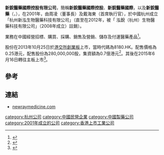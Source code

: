 '''新銳醫藥國際控股有限公司'''，簡稱'''新銳醫藥國際控股'''、'''新銳醫藥國際'''，以及'''新銳醫藥'''（'''{{lang-en|New Ray Medicine International Holding Limited}}'''，{{hkex|6108}}），在2001年，由周凌（董事長）及戴海東（首席執行官），於中國杭州成立「杭州新泓生物醫藥科技有限公司」（直至在2012年，被「 泓銳（杭州）生物醫藥科技有限公司」（2008年成立）註銷）。

業務在中國經營招標、購買、採購、銷售及營銷、儲存及付運醫藥產品<ref>{{Cite web |url=http://www.newraymedicine.com/tc/CompanyProfile.aspx |title=新銳醫藥國際控股有限公司簡介 |access-date=2013-10-18 |archive-date=2013-10-19 |archive-url=https://web.archive.org/web/20131019072020/http://www.newraymedicine.com/tc/CompanyProfile.aspx |dead-url=no }}</ref>。

股份在2013年10月25日於[[港交所|港交所]][[香港創業板|創業板]]上市，當時代碼為8180.HK。配售價格為0.25港元，配售股份為280,000,000股，集資額為0.7億港元<ref>{{Cite web |url=http://www.hkexnews.hk/listedco/listconews/GEM/2013/1018/GLN20131018004_C.pdf |title=新銳醫藥國際控股有限公司配售資料 |accessdate=2013-10-18 |archive-date=2013-10-19 |archive-url=https://web.archive.org/web/20131019193945/http://www.hkexnews.hk/listedco/listconews/GEM/2013/1018/GLN20131018004_C.pdf |dead-url=no }}</ref>。其後在2015年6月16日轉往主板上市<ref>{{Cite web |url=http://www.hkexnews.hk/listedco/listconews/SEHK/2015/0605/LTN201506051003_C.pdf |title=由香港聯合交易所有限公司創業板 轉往主板上市通告 |accessdate=2015-06-05 |archive-date=2016-03-05 |archive-url=https://web.archive.org/web/20160305010351/http://www.hkexnews.hk/listedco/listconews/SEHK/2015/0605/LTN201506051003_C.pdf |dead-url=no }}</ref>。

==參考==
{{reflist}}

==連結==
*[http://www.newraymedicine.com newraymedicine.com]{{Wayback|url=http://www.newraymedicine.com/ |date=20140602102720 }}

[[category:杭州公司|category:杭州公司]]
[[category:中國民營企業|category:中國民營企業]]
[[category:中國製藥公司|category:中國製藥公司]]
[[category:2001年成立的公司|category:2001年成立的公司]]
[[category:香港上市工業公司|category:香港上市工業公司]]
